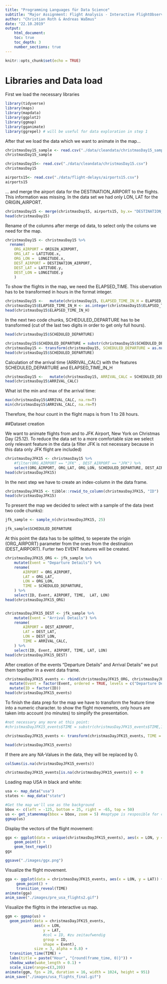 ```yaml
---
title: "Programming Languages für Data Science"
subtitle: "Major Assignment: Flight Analysis - Interactive FlightObservation"
author: "Christian Roth & Andreas Waßmus"
date: "22.10.2019"
output:
    html_document:
    toc: true
    toc_depth: 3
    number_sections: true
---
```


```r
knitr::opts_chunk$set(echo = TRUE)
```

# Libraries and Data load

First we load the necessary libraries

```r
library(tidyverse)
library(maps)
library(mapdata)
library(ggplot2)    
library(ggmap)
library(gganimate)
library(ggrepel) # will be useful for data exploration in step 1
```

After that we load the data which we want to animate in the map...

```r
christmasDay15_sample <- read.csv("./data/cleandata/christmasDay15_sample.csv")
christmasDay15_sample

christmasDay15<- read.csv("./data/cleandata/christmasDay15.csv")
christmasDay15

airports15<- read.csv("./data/flight-delays/airports15.csv")
airports15

```

... and merge the airport data for the DESTINATION_AIRPORT to the flights. This information was missing. In the data set we had only LON, LAT for the ORIGIN_AIRPORT.

```r
christmasDay15 <- merge(christmasDay15, airports15, by.x= "DESTINATION_AIRPORT", by.y="IATA_CODE", all.x = TRUE)
head(christmasDay15)
```

Rename of the columns after merge od data, to select only the colums we need for the map.

```r
christmasDay15 <- christmasDay15 %>% 
  rename(
    ORG_AIRPORT = ORIGIN_AIRPORT,
    ORG_LAT = LATITUDE.x,
    ORG_LON =  LONGITUDE.x,
    DEST_AIRPORT = DESTINATION_AIRPORT,
    DEST_LAT = LATITUDE.y,
    DEST_LON = LONGITUDE.y
    )
```

To show the flights in the map, we need the ELAPSED_TIME. This obervation has to be transformed in hours in the format integer.

```r
christmasDay15 <-   mutate(christmasDay15, ELAPSED_TIME_IN_H = ELAPSED_TIME / 60)
christmasDay15$ELAPSED_TIME_IN_H <- as.integer(christmasDay15$ELAPSED_TIME_IN_H)
head(christmasDay15$ELAPSED_TIME_IN_H)
```

In the next two code chunks, SCHEDULED_DEPARTURE has to be transformed (cut of the last two digits in order to get only full hours).
```r
head(christmasDay15$SCHEDULED_DEPARTURE)
```

```r
christmasDay15$SCHEDULED_DEPARTURE = substr(christmasDay15$SCHEDULED_DEPARTURE,1,nchar(christmasDay15$SCHEDULED_DEPARTURE)-2)
christmasDay15 <- transform(christmasDay15, SCHEDULED_DEPARTURE = as.numeric(SCHEDULED_DEPARTURE))
head(christmasDay15$SCHEDULED_DEPARTURE)
```

Calculation of the arrival time (ARRIVAL_CALC) with the features SCHEDULED_DEPARTURE and ELAPSED_TIME_IN_H
```r
christmasDay15 <-   mutate(christmasDay15, ARRIVAL_CALC = SCHEDULED_DEPARTURE + ELAPSED_TIME_IN_H)
head(christmasDay15$ARRIVAL_CALC)
```

What ist the min and max of the arrival time:
```r
max(christmasDay15$ARRIVAL_CALC, na.rm=T)
min(christmasDay15$ARRIVAL_CALC, na.rm=T)

```

Therefore, the hour count in the flight maps is from 1 to 28 hours.


##Dataset creation

We want to animate flights from and to JFK Airport, New York on Christmas Day (25.12).
To reduce the data set to a more comfortable size we select only relevant feature in the data (a filter JFK is not necessary because in this data only JFK flight are included)

```r
christmasDayJFK15 <- christmasDay15 %>% 
    #filter(ORG_AIRPORT == "JFK" , DEST_AIRPORT == "JFK") %>% 
    select(ORG_AIRPORT, ORG_LAT, ORG_LON, SCHEDULED_DEPARTURE, DEST_AIRPORT, DEST_LAT, DEST_LON,  ARRIVAL_CALC) 
head(christmasDayJFK15)
```

In the next step we have to create an index-column in the data frame.

```r
christmasDayJFK15 <- tibble::rowid_to_column(christmasDayJFK15, "ID")
head(christmasDayJFK15)
```

To present the map we decided to select with a sample of the data (next two code chunks):

```r
jfk_sample <- sample_n(christmasDayJFK15, 25)
```

```r
jfk_sample$SCHEDULED_DEPARTURE
```

At this point the data has to be splitted, to seperate the origin (ORG_AIRPORT) parameter from the ones from the destination (DEST_AIRPORT). Furter two EVENT features will be created.


```r
christmasDayJFK15_ORG <- jfk_sample %>% 
    mutate(Event = "Departure Details") %>%
    rename(
        AIRPORT = ORG_AIRPORT,
        LAT = ORG_LAT,
        LON = ORG_LON,
        TIME = SCHEDULED_DEPARTURE,
    ) %>%
    select(ID, Event, AIRPORT, TIME,  LAT, LON) 
head(christmasDayJFK15_ORG)


christmasDayJFK15_DEST <- jfk_sample %>% 
    mutate(Event = "Arrival Details") %>%
    rename(
        AIRPORT = DEST_AIRPORT,
        LAT = DEST_LAT,
        LON = DEST_LON,
        TIME = ARRIVAL_CALC,
    ) %>%
    select(ID, Event, AIRPORT, TIME, LAT, LON) 
head(christmasDayJFK15_DEST)
```

After creation of the events "Departure Details" and Arrival Details" we put them together in a event data frame.

```r
christmasDayJFK15_events <- rbind(christmasDayJFK15_ORG, christmasDayJFK15_DEST) %>%
  mutate(Event = factor(Event, ordered = TRUE, levels = c("Departure Details", "Arrival Details"))) %>%
  mutate(ID = factor(ID))
head(christmasDayJFK15_events)
```

To finish the data prep for the map we have to transform the feature time into a numeric character. to show the flight movements, only hours are taken into account (no minutes) to simplify the presentation.

```r
#not necessary any more at this point:
#christmasDayJFK15_events$TIME = substr(christmasDayJFK15_events$TIME,1,nchar(christmasDayJFK15_events$TIME)-2)

christmasDayJFK15_events <- transform(christmasDayJFK15_events, TIME = as.numeric(TIME))

head(christmasDayJFK15_events)
```

If there are any NA-Values in the data, they will be replaced by 0.

```r
colSums(is.na(christmasDayJFK15_events))
```

```r
christmasDayJFK15_events[is.na(christmasDayJFK15_events)] <- 0
```


Loading map USA in black and white:

```r
usa <- map_data("usa")
states <- map_data("state")

#Get the map we'll use as the background
bbox <- c(left = -125, bottom = 25, right = -65, top = 50)
us <- get_stamenmap(bbox = bbox, zoom = 5) #maptype is resposible for color or black and white USA map
ggmap(us)

```


Display the vectors of the flight movement:

```r
ggx <- ggplot(data = unique(christmasDayJFK15_events), aes(x = LON, y = LAT, label = TIME)) +
    geom_point() + 
    geom_text_repel()
ggx

ggsave("./images/ggx.png")

```

Visualize the flight movement.

```r
gga <- ggplot(data = christmasDayJFK15_events, aes(x = LON, y = LAT)) +
     geom_point() +
     transition_reveal(TIME)
animate(gga)
anim_save("./images/pre_usa_flights2.gif")
```


Visualize the flights in the interactive us map.

```r
ggm <- ggmap(us) +
  geom_point(data = christmasDayJFK15_events, 
             aes(x = LON, 
                 y = LAT, 
                 #col = ID, #zu zeitaufwendig
                 group = ID,
                 shape = Event),
             size = 3, alpha = 0.8) +
  transition_time(TIME) + 
  labs(title = paste("Hour", "{round(frame_time, 0)}")) +
  shadow_wake(wake_length = 0.1) +
  scale_size(range=c(3,20))
animate(ggm, fps = 20, duration = 16, width = 1024, height = 951) 
anim_save("./images/usa_flights_final.gif")
```



